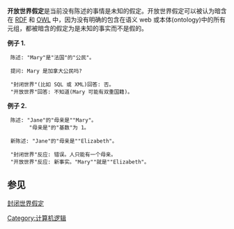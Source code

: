 '''开放世界假定'''是当前没有陈述的事情是未知的假定。开放世界假定可以被认为暗含在 [[RDF|RDF]] 和 [[OWL|OWL]] 中，因为没有明确的包含在语义 web 或本体(ontology)中的所有元组，都被暗含的假定为是未知的事实而不是假的。

'''例子 1.'''
  陈述: "Mary"是"法国"的"公民"。

  提问: Mary 是加拿大公民吗?

  "封闭世界"(比如 SQL 或 XML)回答: 否。
  "开放世界"回答: 不知道(Mary 可能有双重国籍)。

'''例子 2.'''
  陈述: "Jane"的"母亲是""Mary"。
        "母亲是"的"基数"为 1。

  新陈述: "Jane"的"母亲是""Elizabeth"。

  "封闭世界"反应: 错误。人只能有一个母亲。
  "开放世界"反应: 新事实。"Mary""就是""Elizabeth"。

==参见==

[[封闭世界假定|封闭世界假定]]

[[Category:计算机逻辑|Category:计算机逻辑]]